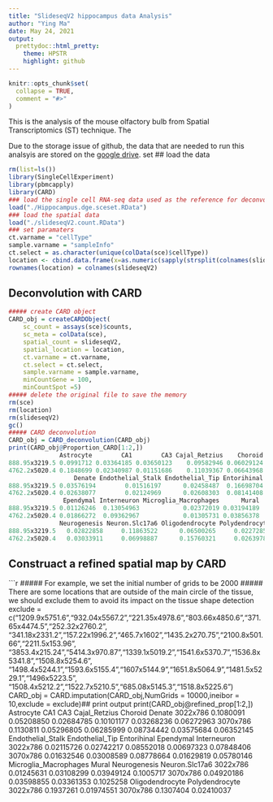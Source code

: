 ```yaml
---
title: "SlideseqV2 hippocampus data Analysis"
author: "Ying Ma"
date: May 24, 2021
output:
  prettydoc::html_pretty:
    theme: HPSTR 
    highlight: github
---
```


```r
knitr::opts_chunk$set(
  collapse = TRUE,
  comment = "#>"
)
```

This is the analysis of the mouse olfactory bulb from Spatial Transcriptomics (ST) technique. The 
 
Due to the storage issue of github, the data that are needed to run this analsyis are stored on the [google drive](https://drive.google.com/drive/folders/1wRPxn1YI7f1oUw8eC42htXMjTUqyIT1g?usp=sharing). 
set
## load the data

```r
rm(list=ls())
library(SingleCellExperiment)
library(pbmcapply)
library(CARD)
### load the single cell RNA-seq data used as the reference for deconvolution
load("./Hippocampus.dge.sceset.RData")
### load the spatial data 
load("./slideseqV2.count.RData")
### set paramaters
ct.varname = "cellType"
sample.varname = "sampleInfo"
ct.select = as.character(unique(colData(sce)$cellType))
location <- cbind.data.frame(x=as.numeric(sapply(strsplit(colnames(slideseqV2),split="x"),"[",1)),y=as.numeric(sapply(strsplit(colnames(slideseqV2),split="x"),"[",2)))
rownames(location) = colnames(slideseqV2)
```

## Deconvolution with CARD
```r
##### create CARD object
CARD_obj = createCARDObject(
	sc_count = assays(sce)$counts,
	sc_meta = colData(sce),
	spatial_count = slideseqV2,
	spatial_location = location,
	ct.varname = ct.varname,
	ct.select = ct.select,
	sample.varname = sample.varname,
	minCountGene = 100,
	minCountSpot =5) 
##### delete the original file to save the memory
rm(sce)
rm(location)
rm(slideseqV2)
gc()
##### CARD deconvolution
CARD_obj = CARD_deconvolution(CARD_obj)
print(CARD_obj@Proportion_CARD[1:2,])
              Astrocyte        CA1        CA3 Cajal_Retzius    Choroid
888.95x3219.5 0.0991712 0.03364185 0.03650123    0.09582946 0.06029124
4762.2x5020.4 0.1848699 0.02340987 0.01151686    0.11039367 0.06643968
                  Denate Endothelial_Stalk Endothelial_Tip Entorihinal
888.95x3219.5 0.03576194        0.01516197      0.02458487  0.16698704
4762.2x5020.4 0.02638077        0.02124969      0.02608303  0.08141408
               Ependymal Interneuron Microglia_Macrophages      Mural
888.95x3219.5 0.01126246  0.13054963            0.02372019 0.03194189
4762.2x5020.4 0.01866272  0.09362967            0.01305731 0.03856378
              Neurogenesis Neuron.Slc17a6 Oligodendrocyte Polydendrocyte
888.95x3219.5   0.02822858     0.11863522      0.06500265     0.02272858
4762.2x5020.4   0.03033911     0.06998887      0.15760321     0.02639780
```

## Construact a refined spatial map by CARD
```r
##### For example, we set the initial number of grids to be 2000
##### There are some locations that are outside of the main circle of the tissue, we should exclude them to avoid its impact on the tissue shape detection
exclude = c("1209.9x5751.6","932.04x5567.2","221.35x4978.6","803.66x4850.6","371.65x4474.5","252.32x2760.2",
            "341.18x2331.2","157.22x1996.2","465.7x1602","1435.2x270.75","2100.8x501.66","2211.5x153.96",
            "3853.4x215.24","5414.3x970.87","1339.1x5019.2","1541.6x5370.7","1536.8x5341.8","1508.8x5254.6",
            "1498.4x5244.1","1593.6x5155.4","1607x5144.9","1651.8x5064.9","1481.5x5229.1","1496x5223.5",
            "1508.4x5212.2","1522.7x5210.5","685.08x5145.3","1518.8x5225.6")
CARD_obj = CARD.imputation(CARD_obj,NumGrids = 10000,ineibor = 10,exclude = exclude)## print output
print(CARD_obj@refined_prop[1:2,])
         Astrocyte        CA1        CA3 Cajal_Retzius    Choroid     Denate
3022x786 0.1080091 0.05208850 0.02684785    0.10101177 0.03268236 0.06272963
3070x786 0.1130811 0.05296805 0.06285999    0.08734442 0.03575684 0.06352145
         Endothelial_Stalk Endothelial_Tip Entorihinal  Ependymal Interneuron
3022x786        0.02115726      0.02742217  0.08552018 0.00697323  0.07848406
3070x786        0.01632546      0.03008589  0.08778664 0.01629819  0.05780146
         Microglia_Macrophages      Mural Neurogenesis Neuron.Slc17a6
3022x786            0.01245631 0.03108299   0.03949124      0.1005717
3070x786            0.04920186 0.03598855   0.03361353      0.1025258
         Oligodendrocyte Polydendrocyte
3022x786       0.1937261     0.01974551
3070x786       0.1307404     0.02410037